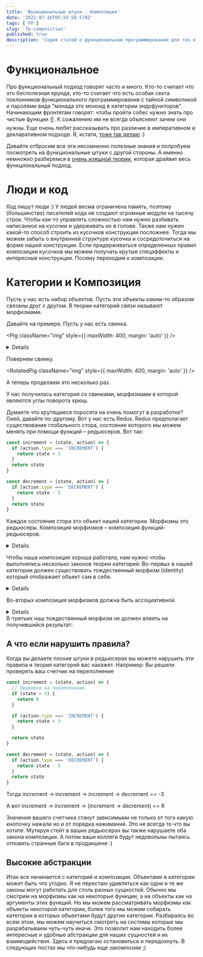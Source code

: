 ```yaml
---
title: 'Функциональные штуки . Композиция'
date: '2022-07-16T05:55:58.570Z'
tags: ['FP']
slug: 'fp-composition'
published: true
description: 'Серия статей о функциональном программировании для тех кто об этом ничего не знает. Лайтовое погружение в теорию категорий.'
---
```



# Функциональное

Про функциональный подход говорят часто и много. Кто-то считает что это бесполезная ерунда,
кто-то считает что есть особая секта поклонников функционального программирования с тайной символикой и паролями вида "монада это моноид в категории эндофункторов".
Начинающим фронтятам говорят: чтобы пройти собес нужно знать про чистые функции ☝️. К сожалению им не всегда объясняют зачем они нужны.
Еще очень любят рассказывать про различие в императивном и декларативном подходе. Я, кстати, [тоже так делаю](https://speakerdeck.com/hellsquirrel/ml-for-holyjs?slide=12) :)

Давайте отбросим все эти несомненно полезные знания и попробуем посмотреть на функциональные штуки с другой стороны.
А именно немножко разберемся в [очень изящной теории](https://en.wikipedia.org/wiki/Category_theory), которая драйвит весь функциональный подход.

# Люди и код

Код пишут люди :) У людей весма ограничена память, поэтому (большинство) писателей кода не создают огромные модули на тысячу строк.
Чтобы как-то управлять сложностью нам нужно разбивать написанное на кусочки и удерживать их в голове.
Также нам нужен какой-то способ строить из кусочков конструкции посложнее. Тогда мы можем забыть о внутренней структуре кусочка и сосредоточиться на форме нашей конструкции.
Если придерживаться определенных правил композиции кусочков мы можем получать крутые спецэффекты и интересные конструкции.
Посему переходим к _композиции_.

# Категории и Композиция

Пусть у нас есть набор объектов. Пусть эти объекты каким-то образом связаны друг с другом. В теории категорий связи называют морфизмами.

Давайте на примере. Пусть у нас есть свинка.

<Pig className="img" style={{ maxWidth: 400, margin: 'auto' }} />

<Details title="Свинка?">
  Есть замечательная
  [книжка](https://www.blurb.com/b/9621951-category-theory-for-programmers-new-edition-hardco)
  где автор (Bartosz Milewski) объясняет теорию категорий на свинках и стрелках.
  Я насколько вдохновилась этой книжкой что решила для иллюстраций тоже
  использовать хрюшечек :)
</Details>

Повернем свинку.

<RotatedPig className="img" style={{ maxWidth: 400, margin: 'auto' }} />

А теперь проделаем это несколько раз.

<Category className="img" />

У нас получилась категория со свинками, морфизмами в которой являются углы поворота хрюш.

Думаете что крутящиеся поросята на очень помогут в разработке? Окей, давайте по-другому. Вот у нас есть Redux.
Redux предполагает существование глобального стора, состояние которого мы можем менять при помощи функций – редьюсеров. Вот так:

```js
const increment = (state, action) => {
  if (action.type === 'INCREMENT') {
    return state + 3
  }
  return state
}

const decrement = (state, action) => {
  if (action.type === 'DECREMENT') {
    return state - 3
  }
  return state
}
```

Каждое состояние стора это объект нашей категории. Морфизмы это редьюсеры.
Композиция морфизмов – композиция функций-редьюсеров.

<Redux className="img" />

<Details title="Изоморфизм">
  Возможно, позже мы с вами обсудим что такое изоморфизм. И поймем как заменить
  ваши редьюсеры на крутящихся свинок без потери качества :)
</Details>

Чтобы наша композиция хороша работала, нам нужно чтобы выполнялись несколько законов теории категорий:
Во-первых в нашей категории должен существовать тождественный морфизм (identity) который отображает объект сам в себя.

<Formula content="\mathrm {id} _{A} A = A" />

<Details title="Угадайте что это в категории со свинками">
  Поворот на 360°, 2 * 360°, 3 * 360° и т.д.

{' '}

<Pig360 className="img" />

</Details>

Во-вторых композиция морфизмов должна быть ассоциативной.

<Formula content="h\circ (g\circ f)=(h\circ g)\circ f" />

<Details title="Демонстрирую на свинках">
Давайте проверим что для свинок это выполняется:
Если мы повернем свинку на 90 градусов, потом на 30, а потом на 60, то получится свинка вверх тормашками.

<Formula content="(90\circ 30)\circ 60" />

То же самое получится если мы сначала повернем свинку на 30, потом на 60, потом на 90.

<Formula content="90\circ (30\circ 60)" />

</Details>
В-третьих наш тождественный морфизм не должен влиять на получившийся результат:

<Formula content="f\circ \mathrm {id} _{A}=\mathrm {id} _{B}\circ f=f" />

## А что если нарушить правила?

Когда вы делаете плохие штуки в редьюсерах вы можете нарушить эти правила и теория категорий вас накажет. Например:
Вы решили проверять ваш счетчик на переполнение

```js
const increment = (state, action) => {
  // Проверка на переполнение
  if (state > 5) {
    return 0
  }

  if (action.type === 'INCREMENT') {
    return state + 3
  }

  return state
}

const decrement = (state, action) => {
  if (action.type === 'DECREMENT') {
    return state - 3
  }
  return state
}
```

Тогда increment -> increment -> increment -> decrement == -3

А вот increment -> increment -> (increment -> decrement) == 6

Значения вашего счетчика станут зависимыми не только от того какую кнопочку нажали но и от порядка нажиманий. Это не всегда то что вы хотите.
Мутируя стейт в ваших редьюсерах вы также нарушаете оба закона композиции. А потом ваши коллеги будут недовольны пытаясь отловить странные баги в продакшене :)

## Высокие абстракции

Итак все начинается с категорий и композиции. Объектами в категории может быть что угодно. Я не перестаю удивляться как одни и те же законы могут работать для столь разных сущностей.
Обычно мы смотрим на морфизмы как на некоторые функции, а на объекты как на аргументы этих функций. Но мы можем рассматривать морфизмы как объекты некоторой категории, более того мы можем
собирать категории в которых объектами будут другие категории.
Разбираясь во всем этом, мы можем научиться смотреть на системы которые мы разрабатываем чуть-чуть иначе. Это позволит нам находить более интересные и удобные абстракции для наших сущностей и их взаимодействия.
Здесь я предлагаю остановиться и передохнуть. В следующих постах мы что-нибудь еще закомпозим ;)
